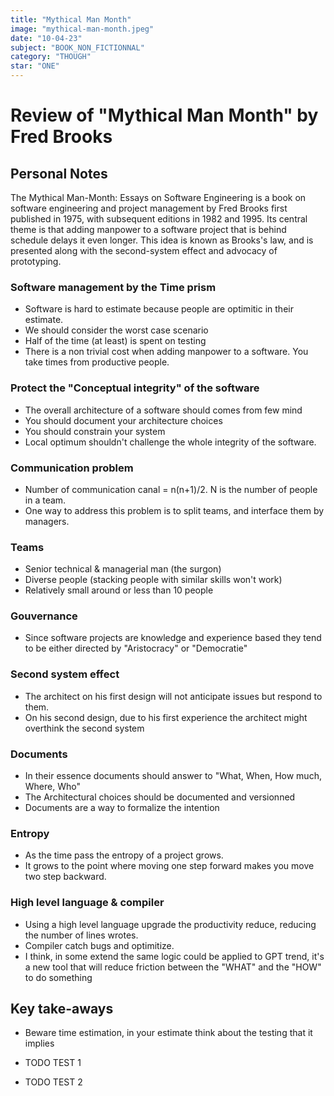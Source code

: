 ```yaml
---
title: "Mythical Man Month"
image: "mythical-man-month.jpeg"
date: "10-04-23"
subject: "BOOK_NON_FICTIONNAL"
category: "THOUGH"
star: "ONE"
---
```


# Review of "Mythical Man Month" by **Fred Brooks**

## Personal Notes

The Mythical Man-Month: Essays on Software Engineering is a book on software engineering and project management by Fred Brooks first published in 1975, with subsequent editions in 1982 and 1995. Its central theme is that adding manpower to a software project that is behind schedule delays it even longer. This idea is known as Brooks's law, and is presented along with the second-system effect and advocacy of prototyping.

### Software management by the Time prism

<Quote
  author="Fred brooks"
  quote="Adding manpower to a late software only makes it later."
/>

- Software is hard to estimate because people are optimitic in their estimate.
- We should consider the worst case scenario
- Half of the time (at least) is spent on testing
- There is a non trivial cost when adding manpower to a software. You take times from productive people.

### Protect the "Conceptual integrity" of the software

- The overall architecture of a software should comes from few mind
- You should document your architecture choices
- You should constrain your system
- Local optimum shouldn't challenge the whole integrity of the software.

### Communication problem

<Quote
  author="Conway's law"
  quote="Any organization that designs a system (defined broadly) will produce a design whose structure is a copy of the organization's communication structure."
/>

- Number of communication canal = n(n+1)/2. N is the number of people in a team.
- One way to address this problem is to split teams, and interface them by managers.

### Teams

- Senior technical & managerial man (the surgon)
- Diverse people (stacking people with similar skills won't work)
- Relatively small around or less than 10 people

### Gouvernance

- Since software projects are knowledge and experience based they tend to be either directed by "Aristocracy" or "Democratie"

### Second system effect

- The architect on his first design will not anticipate issues but respond to them.
- On his second design, due to his first experience the architect might overthink the second system

### Documents

- In their essence documents should answer to "What, When, How much, Where, Who"
- The Architectural choices should be documented and versionned
- Documents are a way to formalize the intention

### Entropy

- As the time pass the entropy of a project grows.
- It grows to the point where moving one step forward makes you move two step backward.

### High level language & compiler

- Using a high level language upgrade the productivity reduce, reducing the number of lines wrotes.
- Compiler catch bugs and optimitize.
- I think, in some extend the same logic could be applied to GPT trend, it's a new tool that will reduce friction between the "WHAT" and the "HOW" to do something

## Key take-aways

- Beware time estimation, in your estimate think about the testing that it implies

- TODO TEST 1

- TODO TEST 2
